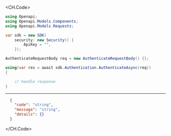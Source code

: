 
<CH.Code>
```csharp Authenticate.cs
using Openapi;
using Openapi.Models.Components;
using Openapi.Models.Requests;

var sdk = new SDK(
    security: new Security() {
        ApiKey = "",
    });

AuthenticateRequestBody req = new AuthenticateRequestBody() {};

using(var res = await sdk.Authentication.AuthenticateAsync(req))
{

    // handle response
}
```
---

```json Example Response
  {
    "code": "string",
    "message": "string",
    "details": {}
  }
```
</CH.Code>
